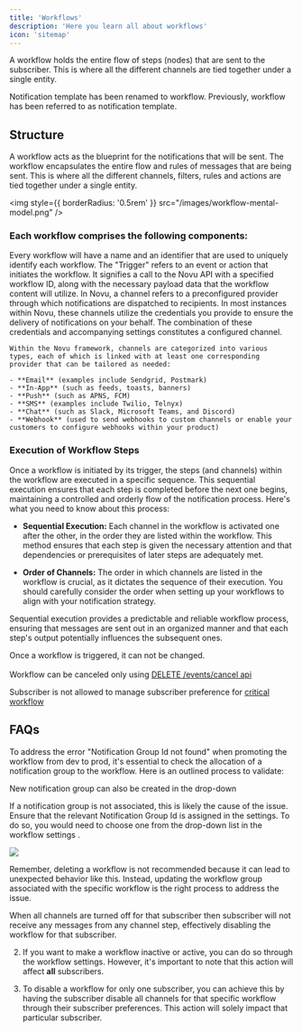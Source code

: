 ```yaml
---
title: 'Workflows'
description: 'Here you learn all about workflows'
icon: 'sitemap'
---
```


A workflow holds the entire flow of steps (nodes) that are sent to the subscriber. This is where all the different channels are tied together under a single entity.

<Note>
Notification template has been renamed to workflow. Previously, workflow has been referred to as notification template.
</Note>

## Structure

A workflow acts as the blueprint for the notifications that will be sent. The workflow encapsulates the entire flow and rules of messages that are being sent. This is where all the different channels, filters, rules and actions are tied together under a single entity.

<img
  style={{ borderRadius: '0.5rem' }}
  src="/images/workflow-mental-model.png"
/>

### Each workflow comprises the following components:

<Steps>
  <Step title="Name and Identifier">
    Every workflow will have a name and an identifier that are used to uniquely identify each workflow.
  </Step>
  <Step title="Trigger">
    The "Trigger" refers to an event or action that initiates the workflow. It signifies a call to the Novu API with a specified workflow ID, along with the necessary payload data that the workflow content will utilize.
  </Step>
  <Step title="Channels">
    In Novu, a channel refers to a preconfigured provider through which notifications are dispatched to recipients. In most instances within Novu, these channels utilize the credentials you provide to ensure the delivery of notifications on your behalf. The combination of these credentials and accompanying settings constitutes a configured channel.

    Within the Novu framework, channels are categorized into various types, each of which is linked with at least one corresponding provider that can be tailored as needed:

    - **Email** (examples include Sendgrid, Postmark)
    - **In-App** (such as feeds, toasts, banners)
    - **Push** (such as APNS, FCM)
    - **SMS** (examples include Twilio, Telnyx)
    - **Chat** (such as Slack, Microsoft Teams, and Discord)
    - **Webhook** (used to send webhooks to custom channels or enable your customers to configure webhooks within your product)
  </Step>
</Steps>

### Execution of Workflow Steps

Once a workflow is initiated by its trigger, the steps (and channels) within the workflow are executed in a specific sequence. This sequential execution ensures that each step is completed before the next one begins, maintaining a controlled and orderly flow of the notification process. Here's what you need to know about this process:

- **Sequential Execution:** Each channel in the workflow is activated one after the other, in the order they are listed within the workflow. This method ensures that each step is given the necessary attention and that dependencies or prerequisites of later steps are adequately met.

- **Order of Channels:** The order in which channels are listed in the workflow is crucial, as it dictates the sequence of their execution. You should carefully consider the order when setting up your workflows to align with your notification strategy.

Sequential execution provides a predictable and reliable workflow process, ensuring that messages are sent out in an organized manner and that each step's output potentially influences the subsequent ones.
<br />

<Warning>Once a workflow is triggered, it can not be changed.
<br /> <br /> Workflow can be canceled only using  [DELETE /events/cancel api](/api-reference/workflows/delete-workflow)</Warning>

<Note>Subscriber is not allowed to manage subscriber preference for [critical workflow](/subscribers/preferences#exclude-workflows-from-preferences-critical-workflow)</Note>

## FAQs

<AccordionGroup>

<Accordion title="Workflow Promotion Error: Notification Group Id Not Found">
To address the error "Notification Group Id not found" when promoting the workflow from dev to prod, it's essential to check the allocation of a notification group to the workflow. Here is an outlined process to validate:

<Steps>
<Step title="Go to the workflow settings in Novu's interface." > </Step>
<Step title="Remain within the general settings tab." > </Step>
<Step title="Check the right-hand side for the notification group dropdown." > </Step>
<Step title="Verify if any group is selected. The group's association will be demonstrated here." > </Step>
</Steps>

<Tip>New notification group can also be created in the drop-down</Tip>


If a notification group is not associated, this is likely the cause of the issue. Ensure that the relevant Notification Group Id is assigned in the settings. To do so, you would need to choose one from the drop-down list in the workflow settings .

<Frame>
     <img src="/images/change-update-notification-group.gif"/>
</Frame>

Remember, deleting a workflow is not recommended because it can lead to unexpected behavior like this. Instead, updating the workflow group associated with the specific workflow is the right process to address the issue.
</Accordion>

<Accordion title="How to disable a workflow for a single subscriber?">
When all channels are turned off for that subscriber then subscriber will not receive any messages from any channel step, effectively disabling the workflow for that subscriber.

2. If you want to make a workflow inactive or active, you can do so through the workflow settings. However, it's important to note that this action will affect **all** subscribers.

3. To disable a workflow for only one subscriber, you can achieve this by having the subscriber disable all channels for that specific workflow through their subscriber preferences. This action will solely impact that particular subscriber.
</Accordion>

</AccordionGroup>
